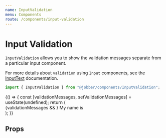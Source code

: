 ```yaml
---
name: InputValidation
menu: Components
route: /components/input-validation
---
```



# Input Validation

<ComponentStatus stage="ready" responsive="yes" accessible="yes" />

`InputValidation` allows you to show the validation messages separate from a
particular input component.

For more details about `validation` using `Input` components, see the
[InputText](/components/input-text/#validation-message) documentation.

```ts
import { InputValidation } from "@jobber/components/InputValidation";
```

<Playground>
  {() => {
    const [validationMessages, setValidationMessages] = useState(undefined);
    return (
      <div>
        {validationMessages && <InputValidation message={validationMessages} />}
        <Text>
          My name is
          <InputText
            validations={{
              required: {
                value: true,
                message: "Please tell me your name"
              },
              pattern: {
                value: /Jeff/,
                message: "Have you considered a better name, like Jeff?"
              }
            }}
            onValidation={setValidationMessages}
            name="myName"
            size="small"
            inline={true}
            align="center"
            maxLength={4}
          />
        </Text>
      </div>
    );
  }}
</Playground>

## Props

<Props of={InputValidation} />
